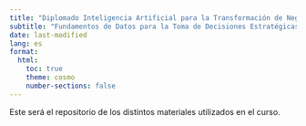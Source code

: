 ```yaml
---
title: "Diplomado Inteligencia Artificial para la Transformación de Negocios"
subtitle: "Fundamentos de Datos para la Toma de Decisiones Estratégicas con IA"
date: last-modified
lang: es
format:
  html:
    toc: true
    theme: cosmo
    number-sections: false
---
```


Este será el repositorio de los distintos materiales utilizados en el curso.
